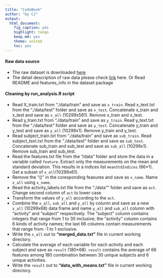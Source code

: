 ```yaml
---
title: "CodeBook"
author: "by CJ"
output:
  html_document:
    fig_caption: yes
    highlight: tango
    keep_md: yes
    theme: united
    toc: yes
---
```


#### Raw data source
- The raw dataset is downloaded [here](https://d396qusza40orc.cloudfront.net/getdata%2Fprojectfiles%2FUCI%20HAR%20Dataset.zip )  
- The detail description of raw data please check [link](http://archive.ics.uci.edu/ml/datasets/Human+Activity+Recognition+Using+Smartphones) here. Or Read README and features_info in the dataset package  

#### Cleaning by run_analysis.R script
- Read X_train.txt from "./data/train" and save as `x_train`. Read x_text.txt from the "./data/test" folder and save as `x_test`. Concatenate x_train and x_test and save as `x_all` (10299x561). Remove x_train and x_test.
-  Read y_train.txt from "./data/train" and save as `y_train`. Read y_text.txt from the "./data/test" folder and save as `y_test`. Concatenate y_train and y_test and save as `y_all` (10299x1). Remove y_train and y_test.
- Read subject_train.txt from "./data/train" and save as `sub_train`. Read subject_text.txt from the "./data/test" folder and save as `sub_test`. Concatenate sub_train and sub_test and save as `sub_all` (10299x1). Remove sub_train and sub_test.
- Read the features.txt file from the "/data" folder and store the data in a variable called `feature`. Extract only the measurements on the mean and standard deviation. This results in a indices list `meanStdIndices` (66*1). Get a subset of `x_all`(10299x61).
- Remove the "()" in the coresponding feasures and save as `x_name`. Name `x_all` using `x_name`. 
- Read the activity_labels.txt file from the "./data"" folder and save as `act`. Change second column of `act` to lower case
- Transform the values of `y_all` according to the `act`.
- Combine the `x_all`, `sub_all` and `y_all` by column and save as a new `x_all` (10299x68) data frame and name `y_all` and `sub_all` column with "activity" and "subject" respectively. The "subject" column contains integers that range from 1 to 30 inclusive; the "activity" column contains 6 kinds of activity names; the last 66 columns contain measurements that range from -1 to 1 exclusive.
- Write the `x_all` out to **"merged_data.txt"**  file in current working directory.
- Calculate the average of each variable for each activity and each subject and save as `result` (180*68). `result` contains the average of 66 features among 180 combination between 30 unique subjects and 6 unique activities. 
- Write the `result` out to **"data_with_means.txt"** file in current working directory.